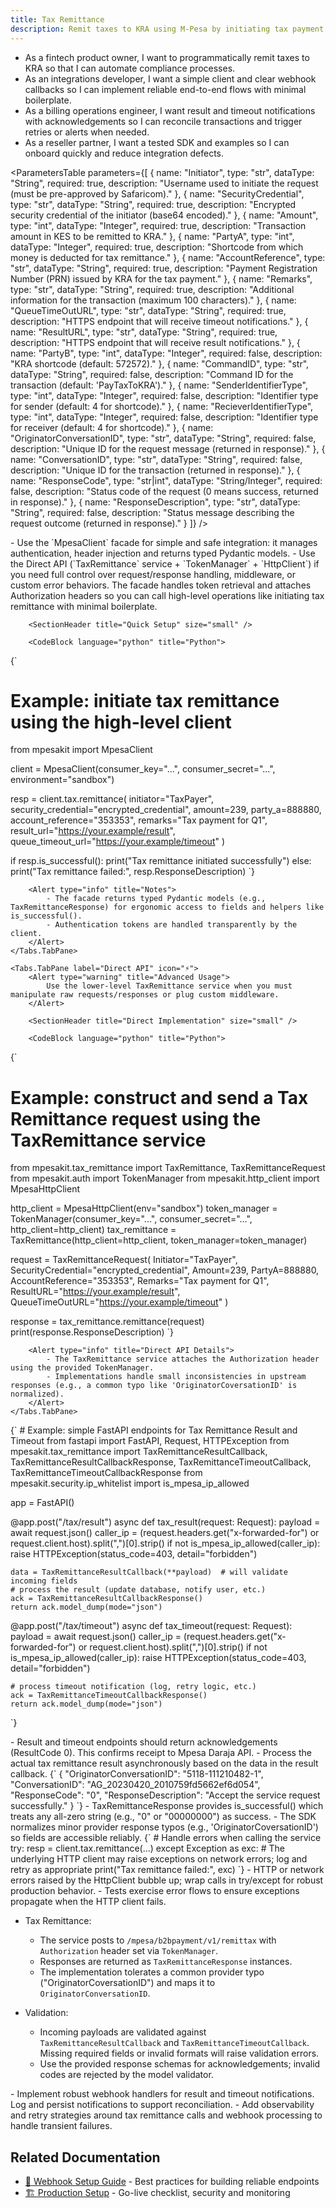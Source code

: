 ```yaml
---
title: Tax Remittance
description: Remit taxes to KRA using M-Pesa by initiating tax payment requests and handling asynchronous result notifications.
---
```



<SectionHeader
    subtitle="Remit taxes to KRA using M-Pesa by initiating tax payment requests and handling asynchronous result notifications."
    gradient={true}
    size="large"
/>

<SectionHeader title="User Stories" size="small" />

- As a fintech product owner, I want to programmatically remit taxes to KRA so that I can automate compliance processes.
- As an integrations developer, I want a simple client and clear webhook callbacks so I can implement reliable end-to-end flows with minimal boilerplate.
- As a billing operations engineer, I want result and timeout notifications with acknowledgements so I can reconcile transactions and trigger retries or alerts when needed.
- As a reseller partner, I want a tested SDK and examples so I can onboard quickly and reduce integration defects.

<SectionHeader title="Parameters Definition" size="small" />

<ParametersTable
parameters={[
    {
        name: "Initiator",
        type: "str",
        dataType: "String",
        required: true,
        description: "Username used to initiate the request (must be pre-approved by Safaricom)."
    },
    {
        name: "SecurityCredential",
        type: "str",
        dataType: "String",
        required: true,
        description: "Encrypted security credential of the initiator (base64 encoded)."
    },
    {
        name: "Amount",
        type: "int",
        dataType: "Integer",
        required: true,
        description: "Transaction amount in KES to be remitted to KRA."
    },
    {
        name: "PartyA",
        type: "int",
        dataType: "Integer",
        required: true,
        description: "Shortcode from which money is deducted for tax remittance."
    },
    {
        name: "AccountReference",
        type: "str",
        dataType: "String",
        required: true,
        description: "Payment Registration Number (PRN) issued by KRA for the tax payment."
    },
    {
        name: "Remarks",
        type: "str",
        dataType: "String",
        required: true,
        description: "Additional information for the transaction (maximum 100 characters)."
    },
    {
        name: "QueueTimeOutURL",
        type: "str",
        dataType: "String",
        required: true,
        description: "HTTPS endpoint that will receive timeout notifications."
    },
    {
        name: "ResultURL",
        type: "str",
        dataType: "String",
        required: true,
        description: "HTTPS endpoint that will receive result notifications."
    },
    {
        name: "PartyB",
        type: "int",
        dataType: "Integer",
        required: false,
        description: "KRA shortcode (default: 572572)."
    },
    {
        name: "CommandID",
        type: "str",
        dataType: "String",
        required: false,
        description: "Command ID for the transaction (default: 'PayTaxToKRA')."
    },
    {
        name: "SenderIdentifierType",
        type: "int",
        dataType: "Integer",
        required: false,
        description: "Identifier type for sender (default: 4 for shortcode)."
    },
    {
        name: "RecieverIdentifierType",
        type: "int",
        dataType: "Integer",
        required: false,
        description: "Identifier type for receiver (default: 4 for shortcode)."
    },
    {
        name: "OriginatorConversationID",
        type: "str",
        dataType: "String",
        required: false,
        description: "Unique ID for the request message (returned in response)."
    },
    {
        name: "ConversationID",
        type: "str",
        dataType: "String",
        required: false,
        description: "Unique ID for the transaction (returned in response)."
    },
    {
        name: "ResponseCode",
        type: "str|int",
        dataType: "String/Integer",
        required: false,
        description: "Status code of the request (0 means success, returned in response)."
    },
    {
        name: "ResponseDescription",
        type: "str",
        dataType: "String",
        required: false,
        description: "Status message describing the request outcome (returned in response)."
    }
]}
/>

<SectionHeader
    title="Overview"
    subtitle="Tax Remittance enables businesses to pay taxes directly to KRA through M-Pesa. It's an asynchronous operation with callbacks for results and timeouts."
    size="small"
/>

<Alert type="info" title="Implementation Options">
    - Use the `MpesaClient` facade for simple and safe integration: it manages authentication, header injection and returns typed Pydantic models.  
    - Use the Direct API (`TaxRemittance` service + `TokenManager` + `HttpClient`) if you need full control over request/response handling, middleware, or custom error behaviors.
</Alert>

<Tabs defaultValue={0}>
    <Tabs.TabPane label="MpesaClient (Recommended)" icon="🚀">
        <Alert type="info" title="Why use MpesaClient">
            The facade handles token retrieval and attaches Authorization headers so you can call high-level operations like initiating tax remittance with minimal boilerplate.
        </Alert>

        <SectionHeader title="Quick Setup" size="small" />

        <CodeBlock language="python" title="Python">
{`
# Example: initiate tax remittance using the high-level client
from mpesakit import MpesaClient

client = MpesaClient(consumer_key="...", consumer_secret="...", environment="sandbox")

resp = client.tax.remittance(
    initiator="TaxPayer",
    security_credential="encrypted_credential",
    amount=239,
    party_a=888880,
    account_reference="353353",
    remarks="Tax payment for Q1",
    result_url="https://your.example/result",
    queue_timeout_url="https://your.example/timeout"
)

if resp.is_successful():
    print("Tax remittance initiated successfully")
else:
    print("Tax remittance failed:", resp.ResponseDescription)
`}
        </CodeBlock>

        <Alert type="info" title="Notes">
            - The facade returns typed Pydantic models (e.g., TaxRemittanceResponse) for ergonomic access to fields and helpers like is_successful().  
            - Authentication tokens are handled transparently by the client.
        </Alert>
    </Tabs.TabPane>

    <Tabs.TabPane label="Direct API" icon="⚡">
        <Alert type="warning" title="Advanced Usage">
            Use the lower-level TaxRemittance service when you must manipulate raw requests/responses or plug custom middleware.
        </Alert>

        <SectionHeader title="Direct Implementation" size="small" />

        <CodeBlock language="python" title="Python">
{`
# Example: construct and send a Tax Remittance request using the TaxRemittance service
from mpesakit.tax_remittance import TaxRemittance, TaxRemittanceRequest
from mpesakit.auth import TokenManager
from mpesakit.http_client import MpesaHttpClient

http_client = MpesaHttpClient(env="sandbox")
token_manager = TokenManager(consumer_key="...", consumer_secret="...", http_client=http_client)
tax_remittance = TaxRemittance(http_client=http_client, token_manager=token_manager)

request = TaxRemittanceRequest(
    Initiator="TaxPayer",
    SecurityCredential="encrypted_credential",
    Amount=239,
    PartyA=888880,
    AccountReference="353353",
    Remarks="Tax payment for Q1",
    ResultURL="https://your.example/result",
    QueueTimeOutURL="https://your.example/timeout"
)

response = tax_remittance.remittance(request)
print(response.ResponseDescription)
`}
        </CodeBlock>

        <Alert type="info" title="Direct API Details">
            - The TaxRemittance service attaches the Authorization header using the provided TokenManager.  
            - Implementations handle small inconsistencies in upstream responses (e.g., a common typo like 'OriginatorCoversationID' is normalized).
        </Alert>
    </Tabs.TabPane>
</Tabs>

<SectionHeader title="Webhook Handling (Result & Timeout)" size="small" />

<CodeBlock language="python" title="Python">
{`
# Example: simple FastAPI endpoints for Tax Remittance Result and Timeout
from fastapi import FastAPI, Request, HTTPException
from mpesakit.tax_remittance import TaxRemittanceResultCallback, TaxRemittanceResultCallbackResponse, TaxRemittanceTimeoutCallback, TaxRemittanceTimeoutCallbackResponse
from mpesakit.security.ip_whitelist import is_mpesa_ip_allowed

app = FastAPI()

@app.post("/tax/result")
async def tax_result(request: Request):
    payload = await request.json()
    caller_ip = (request.headers.get("x-forwarded-for") or request.client.host).split(",")[0].strip()
    if not is_mpesa_ip_allowed(caller_ip):
        raise HTTPException(status_code=403, detail="forbidden")

    data = TaxRemittanceResultCallback(**payload)  # will validate incoming fields
    # process the result (update database, notify user, etc.)
    ack = TaxRemittanceResultCallbackResponse()
    return ack.model_dump(mode="json")


@app.post("/tax/timeout")
async def tax_timeout(request: Request):
    payload = await request.json()
    caller_ip = (request.headers.get("x-forwarded-for") or request.client.host).split(",")[0].strip()
    if not is_mpesa_ip_allowed(caller_ip):
        raise HTTPException(status_code=403, detail="forbidden")

    # process timeout notification (log, retry logic, etc.)
    ack = TaxRemittanceTimeoutCallbackResponse()
    return ack.model_dump(mode="json")
`}
</CodeBlock>

<Alert type="info" title="Important behavior">
    - Result and timeout endpoints should return acknowledgements (ResultCode 0). This confirms receipt to Mpesa Daraja API.  
    - Process the actual tax remittance result asynchronously based on the data in the result callback.
</Alert>

<SectionHeader title="Responses & Helpers" size="small" />

<CodeBlock language="json" title="Example Tax Remittance Success Response">
{`
{
    "OriginatorConversationID": "5118-111210482-1",
    "ConversationID": "AG_20230420_2010759fd5662ef6d054",
    "ResponseCode": "0",
    "ResponseDescription": "Accept the service request successfully."
}
`}
</CodeBlock>

<Alert type="info" title="Response Handling">
    - TaxRemittanceResponse provides is_successful() which treats any all-zero string (e.g., "0" or "00000000") as success.  
    - The SDK normalizes minor provider response typos (e.g., 'OriginatorCoversationID') so fields are accessible reliably.
</Alert>

<SectionHeader title="Error Handling" size="small" />

<CodeBlock language="python" title="Python">
{`
# Handle errors when calling the service
try:
    resp = client.tax.remittance(...)
except Exception as exc:
    # The underlying HTTP client may raise exceptions on network errors; log and retry as appropriate
    print("Tax remittance failed:", exc)
`}
</CodeBlock>

<Alert type="info" title="Notes">
    - HTTP or network errors raised by the HttpClient bubble up; wrap calls in try/except for robust production behavior.  
    - Tests exercise error flows to ensure exceptions propagate when the HTTP client fails.
</Alert>

<SectionHeader title="Testing & Expected Behaviors" size="small" />

- Tax Remittance:
    - The service posts to `/mpesa/b2bpayment/v1/remittax` with `Authorization` header set via `TokenManager`.
    - Responses are returned as `TaxRemittanceResponse` instances.
    - The implementation tolerates a common provider typo ("OriginatorCoversationID") and maps it to `OriginatorConversationID`.

- Validation:
    - Incoming payloads are validated against `TaxRemittanceResultCallback` and `TaxRemittanceTimeoutCallback`. Missing required fields or invalid formats will raise validation errors.
    - Use the provided response schemas for acknowledgements; invalid codes are rejected by the model validator.

<SectionHeader title="Next Steps" size="small" />

<Alert type="info" title="What's Next?">
    - Implement robust webhook handlers for result and timeout notifications. Log and persist notifications to support reconciliation.  
    - Add observability and retry strategies around tax remittance calls and webhook processing to handle transient failures.
</Alert>

## Related Documentation

- [📡 Webhook Setup Guide](/webhooks-best-practices) - Best practices for building reliable endpoints
- [🏗️ Production Setup](/production) - Go-live checklist, security and monitoring